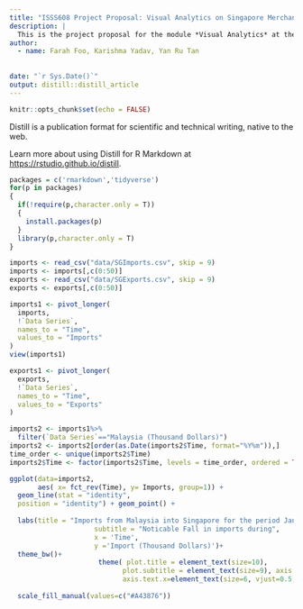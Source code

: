 ```yaml
---
title: "ISSS608 Project Proposal: Visual Analytics on Singapore Merchandise Trade"
description: |
  This is the project proposal for the module *Visual Analytics* at the Singapore Management University.
author:
  - name: Farah Foo, Karishma Yadav, Yan Ru Tan
    
    
date: "`r Sys.Date()`"
output: distill::distill_article
---
```


```r
knitr::opts_chunk$set(echo = FALSE)
```

Distill is a publication format for scientific and technical writing, native to the web. 

Learn more about using Distill for R Markdown at <https://rstudio.github.io/distill>.

```r
packages = c('rmarkdown','tidyverse')
for(p in packages)
{
  if(!require(p,character.only = T))
  {
    install.packages(p)
  }
  library(p,character.only = T)
}
```

```r
imports <- read_csv("data/SGImports.csv", skip = 9)
imports <- imports[,c(0:50)]
exports <- read_csv("data/SGExports.csv", skip = 9)
exports <- exports[,c(0:50)]

```

```r
imports1 <- pivot_longer(
  imports,
  !`Data Series`,
  names_to = "Time",
  values_to = "Imports"
)
view(imports1)
```
```r
exports1 <- pivot_longer(
  exports,
  !`Data Series`,
  names_to = "Time",
  values_to = "Exports"
)
```
```r
imports2 <- imports1%>%
  filter(`Data Series`=="Malaysia (Thousand Dollars)")
imports2 <- imports2[order(as.Date(imports2$Time, format="%Y%m")),]
time_order <- unique(imports2$Time)
imports2$Time <- factor(imports2$Time, levels = time_order, ordered = TRUE)
```
```r
ggplot(data=imports2, 
       aes( x= fct_rev(Time), y= Imports, group=1)) +
  geom_line(stat = "identity",
  position = "identity") + geom_point() +
  
  labs(title = "Imports from Malaysia into Singapore for the period Jan 2018 to Jan 2022", 
                     subtitle = "Noticable Fall in imports during", 
                     x = 'Time', 
                     y ='Import (Thousand Dollars)')+
  theme_bw()+ 
                      theme( plot.title = element_text(size=10), 
                            plot.subtitle = element_text(size=9), axis.title = element_text(size=8, hjust=0.5), 
                            axis.text.x=element_text(size=6, vjust=0.5, angle = 90),  axis.text.y=element_text(size=5, vjust=0.5))+
  
  scale_fill_manual(values=c("#A43876"))
```



